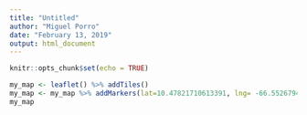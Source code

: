 ```yaml
---
title: "Untitled"
author: "Miguel Porro"
date: "February 13, 2019"
output: html_document
---
```


```r
knitr::opts_chunk$set(echo = TRUE)
```



```r

my_map <- leaflet() %>% addTiles() 
my_map <- my_map %>% addMarkers(lat=10.47821710613391, lng= -66.55267945583341, popup="My place, my Office")
my_map

```
